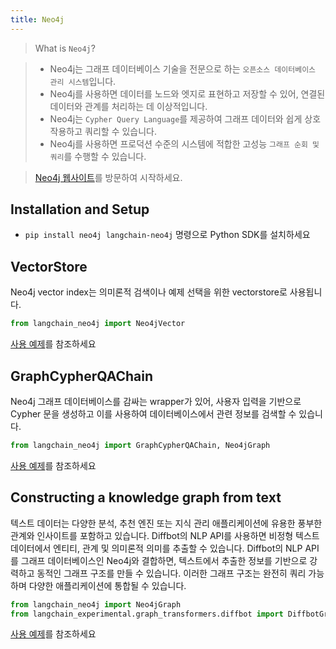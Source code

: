 ```yaml
---
title: Neo4j
---
```


>What is `Neo4j`?

>- Neo4j는 그래프 데이터베이스 기술을 전문으로 하는 `오픈소스 데이터베이스 관리 시스템`입니다.
>- Neo4j를 사용하면 데이터를 노드와 엣지로 표현하고 저장할 수 있어, 연결된 데이터와 관계를 처리하는 데 이상적입니다.
>- Neo4j는 `Cypher Query Language`를 제공하여 그래프 데이터와 쉽게 상호작용하고 쿼리할 수 있습니다.
>- Neo4j를 사용하면 프로덕션 수준의 시스템에 적합한 고성능 `그래프 순회 및 쿼리`를 수행할 수 있습니다.

>[Neo4j 웹사이트](https://neo4j.com/)를 방문하여 시작하세요.

## Installation and Setup

- `pip install neo4j langchain-neo4j` 명령으로 Python SDK를 설치하세요


## VectorStore

Neo4j vector index는 의미론적 검색이나 예제 선택을 위한 vectorstore로 사용됩니다.

```python
from langchain_neo4j import Neo4jVector
```

[사용 예제](/oss/integrations/vectorstores/neo4jvector)를 참조하세요

## GraphCypherQAChain

Neo4j 그래프 데이터베이스를 감싸는 wrapper가 있어, 사용자 입력을 기반으로 Cypher 문을 생성하고
이를 사용하여 데이터베이스에서 관련 정보를 검색할 수 있습니다.

```python
from langchain_neo4j import GraphCypherQAChain, Neo4jGraph
```

[사용 예제](/oss/integrations/graphs/neo4j_cypher)를 참조하세요

## Constructing a knowledge graph from text

텍스트 데이터는 다양한 분석, 추천 엔진 또는 지식 관리 애플리케이션에 유용한 풍부한 관계와 인사이트를 포함하고 있습니다.
Diffbot의 NLP API를 사용하면 비정형 텍스트 데이터에서 엔티티, 관계 및 의미론적 의미를 추출할 수 있습니다.
Diffbot의 NLP API를 그래프 데이터베이스인 Neo4j와 결합하면, 텍스트에서 추출한 정보를 기반으로 강력하고 동적인 그래프 구조를 만들 수 있습니다.
이러한 그래프 구조는 완전히 쿼리 가능하며 다양한 애플리케이션에 통합될 수 있습니다.

```python
from langchain_neo4j import Neo4jGraph
from langchain_experimental.graph_transformers.diffbot import DiffbotGraphTransformer
```

[사용 예제](/oss/integrations/graphs/diffbot)를 참조하세요